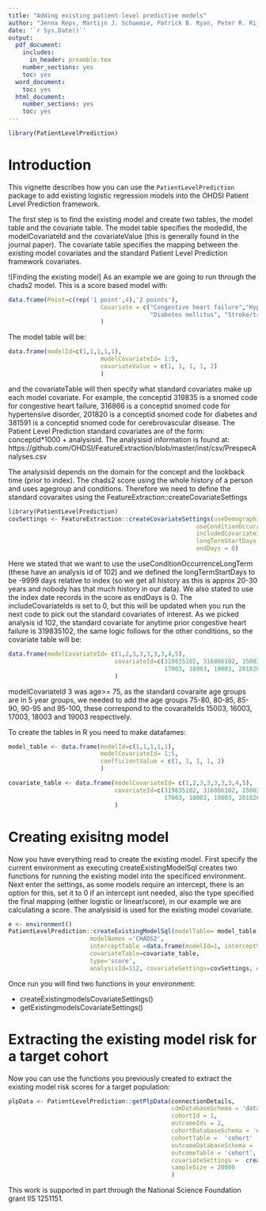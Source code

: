 ```yaml
---
title: "Adding existing patient-level predictive models"
author: "Jenna Reps, Martijn J. Schuemie, Patrick B. Ryan, Peter R. Rijnbeek"
date: '`r Sys.Date()`'
output:
  pdf_document:
    includes:
      in_header: preamble.tex
    number_sections: yes
    toc: yes
  word_document:
    toc: yes
  html_document:
    number_sections: yes
    toc: yes
---
```

<!--
%\VignetteEngine{knitr}
%\VignetteIndexEntry{Adding existing patient-level predictive models}
-->

```r
library(PatientLevelPrediction)
```
\newpage
# Introduction

This vignette describes how you can use the `PatientLevelPrediction` package to add existing logistic regression models into the OHDSI Patient Level Prediction framework.

The first step is to find the existing model and create two tables, the model table and the covariate table.  The model table specifies the modedId, the modelCovariateId and the covariateValue (this is generally found in the journal paper).  The covariate table specifies the mapping between the existing model covariates and the standard Patient Level Prediction framework covariates.



![Finding the existing model]
As an example we are going to run through the chads2 model.  This is a score based model with:
```r
data.frame(Point=c(rep('1 point',4),'2 points'),
                          Covariate = c("Congestive heart failure","Hypertension", "Age >= 75 years",
                                        "Diabetes mellitus", "Stroke/transient ischemic attack")
                          )
```

The model table will be:

```r
data.frame(modelId=c(1,1,1,1,1),
                          modelCovariateId= 1:5, 
                          covariateValue = c(1, 1, 1, 1, 2)
                          )
```
                          
and the covariateTable will then specify what standard covariates make up each model covariate.  For example, the conceptid 319835 is a snomed code for congestive heart failure, 316866 is a conceptid snomed code for hypertensive disorder, 201820 is a conceptid snomed code for diabetes and 381591 is a conceptid snomed code for cerebrovascular disease.  The Patient Level Prediction standard covariates are of the form: conceptid*1000 + analysisid.  The analysisid information is found at: https://github.com/OHDSI/FeatureExtraction/blob/master/inst/csv/PrespecAnalyses.csv

The analysisid depends on the domain for the concept and the lookback time (prior to index).  The chads2 score using the whole history of a person and uses agegroup and conditions.  Therefore we need to define the standard covaraites using the FeatureExtraction::createCovariateSettings

```r
library(PatientLevelPrediction)
covSettings <- FeatureExtraction::createCovariateSettings(useDemographicsAgeGroup = T, #0003: 0-5, 1003: 5-10,..., 19003:95-100
                                                     useConditionOccurrenceLongTerm = T,
                                                     includedCovariateIds = c(),
                                                     longTermStartDays = -9999, 
                                                     endDays = 0)
```
Here we stated that we want to use the useConditionOccurrenceLongTerm (these have an analysis id of 102) and we defined the longTermStartDays to be -9999 days relative to index (so we get all history as this is approx 20-30 years and nobody has that much history in our data).  We also stated to use the index date records in the score as endDays is 0.  The includeCovariateIds is set to 0, but this will be updated when you run the next code to pick out the standard covariates of interest.  As we picked analysis id 102, the standard covariate for anytime prior congestive heart failure is 319835102, the same logic follows for the other conditions, so the covariate table will be:

```r
data.frame(modelCovariateId= c(1,2,3,3,3,3,3,4,5),
                              covariateId=c(319835102, 316866102, 15003, 16003, 
                                            17003, 18003, 19003, 201820102, 381591102)
                              )
```

modelCovariateId 3 was age>= 75, as the standard covaraite age groups are in 5 year groups, we needed to add the age groups 75-80, 80-85, 85-90, 90-95 and 95-100, these correspond to the covaraiteIds 15003, 16003, 17003, 18003 and 19003 respectively.

To create the tables in R you need to make datafames:
```r
model_table <- data.frame(modelId=c(1,1,1,1,1),
                          modelCovariateId= 1:5, 
                          coefficientValue = c(1, 1, 1, 1, 2)
                          )

covariate_table <- data.frame(modelCovariateId= c(1,2,3,3,3,3,3,4,5),
                              covariateId=c(319835102, 316866102, 15003, 16003, 
                                            17003, 18003, 19003, 201820102, 381591102)
                              )
```

# Creating exisitng model 

Now you have everything read to create the existing model.  First specify the current environment as executing createExistingModelSql creates two functions for running the existing model into the specificed environment.  Next enter the settings, as some models require an intercept, there is an option for this, set it to 0 if an intercept isnt needed, also the type specified the final mapping (either logistic or linear/score), in our example we are calculating a score.  The analysisid is used for the existing model covariate.

```r
e <- environment()
PatientLevelPrediction::createExistingModelSql(modelTable= model_table, 
                       modelNames ='CHADS2', 
                       interceptTable =data.frame(modelId=1, interceptValue=0),
                       covariateTable=covariate_table, 
                       type='score',
                       analysisId=112, covariateSettings=covSettings, e=e)
```

Once run you will find two functions in your environment:

   * createExistingmodelsCovariateSettings()
   * getExistingmodelsCovariateSettings()


# Extracting the existing model risk for a target cohort
Now you can use the functions you previously created to extract the existing model risk scores for a target population:
```r
plpData <- PatientLevelPrediction::getPlpData(connectionDetails, 
                                              cdmDatabaseSchema = 'databasename.dbo',
                                              cohortId = 1,
                                              outcomeIds = 2, 
                                              cohortDatabaseSchema = 'databasename.dbo', 
                                              cohortTable =  'cohort' , 
                                              outcomeDatabaseSchema = 'databasename.dbo', 
                                              outcomeTable = 'cohort', 
                                              covariateSettings =  createExistingmodelsCovariateSettings(),
                                              sampleSize = 20000
                                              )
```


This work is supported in part through the National Science Foundation grant IIS 1251151.



